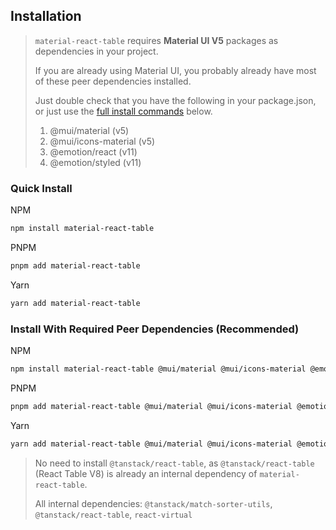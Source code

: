 
<Head>
  <title>Material React Table Docs - Installation</title>
  <meta name="description" content="How to install Material React Table" />
</Head>

## Installation

> `material-react-table` requires **Material UI V5** packages as dependencies in your project.
>
> If you are already using Material UI, you probably already have most of these peer dependencies installed.
>
> Just double check that you have the following in your package.json, or just use the [full install commands](<#install-with-required-peer-dependencies-(recommended)>) below.
>
> 1.  @mui/material (v5)
> 2.  @mui/icons-material (v5)
> 3.  @emotion/react (v11)
> 4.  @emotion/styled (v11)

### Quick Install

NPM

```bash
npm install material-react-table
```

PNPM

```bash
pnpm add material-react-table
```

Yarn

```bash
yarn add material-react-table
```

### Install With Required Peer Dependencies (Recommended)

NPM

```bash
npm install material-react-table @mui/material @mui/icons-material @emotion/react @emotion/styled
```

PNPM

```bash
pnpm add material-react-table @mui/material @mui/icons-material @emotion/react @emotion/styled
```

Yarn

```bash
yarn add material-react-table @mui/material @mui/icons-material @emotion/react @emotion/styled
```

> No need to install `@tanstack/react-table`, as `@tanstack/react-table` (React Table V8) is already an internal dependency of `material-react-table`.
>
> All internal dependencies: `@tanstack/match-sorter-utils`, `@tanstack/react-table`, `react-virtual`
